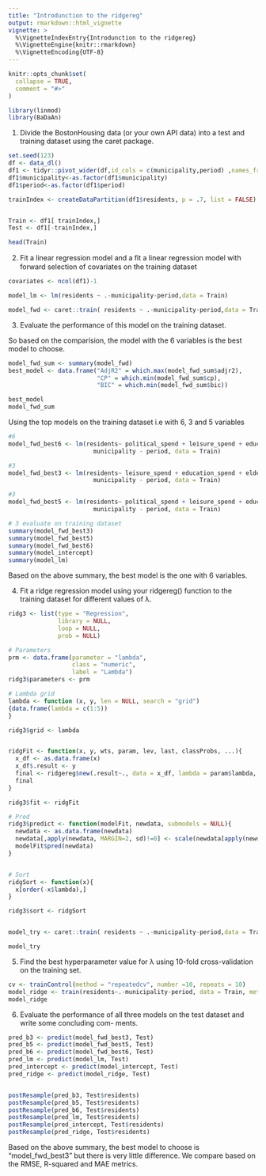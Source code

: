 ```yaml
---
title: "Introdunction to the ridgereg"
output: rmarkdown::html_vignette
vignette: >
  %\VignetteIndexEntry{Introdunction to the ridgereg}
  %\VignetteEngine{knitr::rmarkdown}
  %\VignetteEncoding{UTF-8}
---
```


```r
knitr::opts_chunk$set(
  collapse = TRUE,
  comment = "#>"
)
```

```r
library(linmod)
library(BaDaAn)

```


1) Divide the BostonHousing data (or your own API data) into a test and training dataset using the caret package.

```r
set.seed(123)
df <- data_dl()
df1 <- tidyr::pivot_wider(df,id_cols = c(municipality,period) ,names_from = kpi,values_from=values)
df1$municipality<-as.factor(df1$municipality)
df1$period<-as.factor(df1$period)

trainIndex <- createDataPartition(df1$residents, p = .7, list = FALSE)


Train <- df1[ trainIndex,]
Test <- df1[-trainIndex,]

head(Train)
```

2) Fit a linear regression model and a ﬁt a linear regression model with forward selection of covariates on the training dataset

```r

covariates <- ncol(df1)-1

model_lm <- lm(residents ~ .-municipality-period,data = Train)

model_fwd <- caret::train( residents ~ .-municipality-period,data = Train,method = "leapForward",tuneGrid = expand.grid(nvmax = covariates))


```



3) Evaluate the performance of this model on the training dataset.

So based on the comparision, the model with the 6 variables is the best model to choose. 
```r
model_fwd_sum <- summary(model_fwd)
best_model <- data.frame("AdjR2" = which.max(model_fwd_sum$adjr2),
                         "CP" = which.min(model_fwd_sum$cp),
                         "BIC" = which.min(model_fwd_sum$bic))

best_model
model_fwd_sum

```


Using the top models on the training dataset i.e with 6, 3 and 5 variables 
```r
#6
model_fwd_best6 <- lm(residents~ political_spend + leisure_spend + education_spend + elder_disabled_spend + refugee_spend + labor_spend - 
                        municipality - period, data = Train)

#3
model_fwd_best3 <- lm(residents~ leisure_spend + education_spend + elder_disabled_spend - 
                        municipality - period, data = Train)

#3
model_fwd_best5 <- lm(residents~ political_spend + leisure_spend + education_spend + elder_disabled_spend +labor_spend - 
                        municipality - period, data = Train)

# 3 evaluate on training dataset
summary(model_fwd_best3)
summary(model_fwd_best5)
summary(model_fwd_best6)
summary(model_intercept)
summary(model_lm)

```
Based on the above summary, the best model is the one with 6 variables. 



4) Fit a ridge regression model using your ridgereg() function to the training dataset for different values of λ. 
```r
ridg3 <- list(type = "Regression",
              library = NULL,
              loop = NULL,
              prob = NULL)

# Parameters
prm <- data.frame(parameter = "lambda",
                  class = "numeric",
                  label = "Lambda")
ridg3$parameters <- prm

# Lambda grid 
lambda <- function (x, y, len = NULL, search = "grid") 
{data.frame(lambda = c(1:5))
}

ridg3$grid <- lambda


ridgFit <- function(x, y, wts, param, lev, last, classProbs, ...){
  x_df <- as.data.frame(x)
  x_df$.result <- y
  final <- ridgereg$new(.result~., data = x_df, lambda = param$lambda, ...)
  final
}

ridg3$fit <- ridgFit

# Pred
ridg3$predict <- function(modelFit, newdata, submodels = NULL){
  newdata <- as.data.frame(newdata)
  newdata[,apply(newdata, MARGIN=2, sd)!=0] <- scale(newdata[apply(newdata, MARGIN=2, sd)!=0])
  modelFit$pred(newdata)
}


# Sort
ridgSort <- function(x){
  x[order(-x$lambda),]
}

ridg3$sort <- ridgSort


model_try <- caret::train( residents ~ .-municipality-period,data = Train,method = ridg3)

model_try

```


5) Find the best hyperparameter value for λ using 10-fold cross-validation on the training set.
```r
cv <- trainControl(method = "repeatedcv", number =10, repeats = 10)
model_ridge <- train(residents~.-municipality-period, data = Train, method = ridg3, trControl = cv)
model_ridge

```

6) Evaluate the performance of all three models on the test dataset and write some concluding com- ments.
```r
pred_b3 <- predict(model_fwd_best3, Test)
pred_b5 <- predict(model_fwd_best5, Test)
pred_b6 <- predict(model_fwd_best6, Test)
pred_lm <- predict(model_lm, Test)
pred_intercept <- predict(model_intercept, Test)
pred_ridge <- predict(model_ridge, Test)


postResample(pred_b3, Test$residents)
postResample(pred_b5, Test$residents)
postResample(pred_b6, Test$residents)
postResample(pred_lm, Test$residents)
postResample(pred_intercept, Test$residents)
postResample(pred_ridge, Test$residents)
```


Based on the above summary, the best model to choose is "model_fwd_best3" but there is very little difference. We compare based on the RMSE, R-squared and MAE metrics. 

